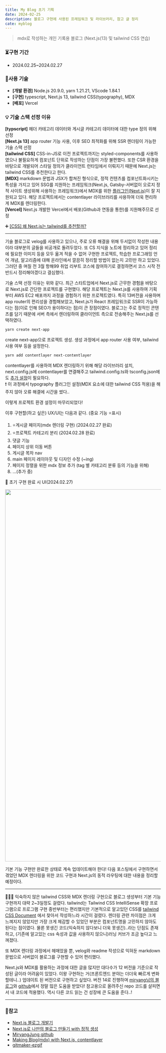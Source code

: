 ```yaml
---
title: My Blog 초기 기획
date: 2024-02-25
description: 블로그 구현에 사용된 프레임워크 및 라이브러리, 참고 글 정리
cate: myblog
---
```


> mdx로 작성하는 개인 기록용 블로그 (Next.js(13) 및 tailwind CSS 연습)

### ⏳구현 기간

- 2024.02.25~2024.02.27

### 🔗사용 기술

- **[개발 환경]** Node.js 20.9.0, yarn 1.21.21, VScode 1.84.1
- **[구현]** typescript, Next.js 13, tailwind CSS(typography), MDX
- **[배포]** Vercel

### 💡 기술 스택 선정 이유

**[typscript]** 헤더 카테고리 데이터와 게시글 카테고리 데이터에 대한 type 정의 위해 선정<br/>
**[Next.js 13]** app router 기능 사용, 이후 SEO 최적화를 위해 SSR 렌더링이 가능한 기술 스택 선정<br/>
**[tailwind CSS]** CSS-in-JS로 이전 프로젝트까지는 styled-components를 사용하였으나 불필요하게
컴포넌트 단위로 작성하는 단점이 가장 불편했다. 또한 CSR 환경을 바탕으로 개발되어 스타일 정의가 클라이언트 런타임에서
이뤄지기 때문에 Next.js는 tailwind CSS를 추천한다고 한다.<br/>
**[MDX]** markdown 문법과 JSX가 합쳐진 형식으로, 정적 컨텐츠를 컴포넌트화시키는 특성을 가지고 있어 SSG를 지원하는
프레임워크(Next.js, Gatsby-서버없이 오로지 정적 사이트 생성위해 사용하는 프레임워크)에서
MDX를 위한 [플러그인(Next.js)](https://nextjs.org/docs/pages/building-your-application/configuring/mdx)이
잘 지원되고 있다. 해당 프로젝트에서는 contentlayer 라이브러리를 사용하여 더욱 편리하게 MDX를 렌더링한다.<br/>
**[Vercel]** Next.js 개발한 Vercel에서 배포(Github과 연동을 통한)를 지원해주므로 선정<br/>

➕ [[CSS] 왜 Next.js는 tailwind를 추천할까?](https://velog.io/@shinhw371/CSS-why-Nextjs-recommand-Tailwind)<br/>

<hr />

기술 블로그로 velog를 사용하고 있으나, 주로 오류 해결을 위해 두서없이 작성한 내용이라 대부분의 글들을 비공개로 돌려두었다.
또 CS 지식을 노트에 정리하고 있어 정리에 필요한 이미지 등을 모두 옮겨 적을 수 없어
구현한 프로젝트, 학습한 프로그래밍 언어 개념, 알고리즘에 대해 온라인에서 깔끔히 정리할 방법이 없는지 고민만 하고 있었다.
그러던 중 며칠 전 3월 항해99 취업 리부트 코스에 참여하기로 결정하면서 코스 시작 전 반드시 정리해야겠다고 결심했다.

기술 스택 선정 이유는 위와 같다. 최근 스타트업에서 Next.js로 근무한 경험을 바탕으로 Next.js로 간단한 프로젝트를 구현했다. 해당 프로젝트는 Next.js를
사용하여 기획부터 AWS EC2 배포까지 과정을 경험하기 위한 프로젝트였다. 특히 13버전을 사용하며 app router의 편리성을 경험해보았고,
Next.js가 React 프레임워크로 SSR이 가능하다는 점(이로 인해 SEO가 용이하다는 점)이 큰 장점이였다. 블로그는 주로 정적인
콘텐츠를 담기 때문에 서버 측에서 렌더링하여 클라이언트 측으로 전송해주는 Next.js를 선택하였다.

```bash
yarn create next-app
```

create next-app으로 프로젝트 생성. 생성 과정에서 app router 사용 여부, tailwind 사용 여부 등을 설정한다.

```bash
yarn add contentlayer next-contentlayer
```

contentlayer를 사용하여 MDX 렌더링하기 위해 해당 라이브러리 설치, next.config.js에 contentlayer를 연결해주고
tailwind.config.ts와 tsconfig.json에도 [추가 설정](https://blog.openreplay.com/build-a-mdx-powered-blog-with-contentlayer-and-next/)이 필요하다.<br/>
❗ 이 과정에서 typography 플러그인 설정(MDX 요소에 대한 tailwind CSS 적용)을 해주지 않아 오류 해결에 시간을 썼다..

이렇게 프로젝트 환경 설정이 마무리되었다!

이후 구현할(하고 싶은) UX/UI는 다음과 같다. (중요 기능 ⭐표시)

1. ⭐게시글 페이지(mdx 렌더링 구현) (2024.02.27 완료)
2. ⭐프로젝트 카테고리 분리 (2024.02.28 완료)
3. 댓글 기능
4. 페이지 상위 이동 버튼
5. 게시글 목차 nav
6. main 페이지 레이아웃 및 디자인 수정 (~ing)
7. 페이지 정렬을 위한 mdx 정보 추가 (tag 별 카테고리 분류 등의 기능을 위해)
8. ...(추가 중)

🔽 초기 구현 완료 시 UI(2024.02.27)

<img src="/projects/myblog/ver1.gif" alt="" width="1200px" />

기본 기능 구현만 완료한 상태로 계속 업데이트해야 한다! 다음 포스팅에서 구현하면서 겪었던 MDX 렌더링을 위한 코드 구현과 Next.js의 동적 라우팅에 대한 내용을 정리할 예정이다.

<hr />

👩‍💻💬 익숙하지 않은 tailwind CSS와 MDX 렌더링 구현으로 블로그 생성부터 기본 기능 구현까지 대략 2~3일정도 걸렸다.
tailwind는 Tailwind CSS IntelliSense 확장 프로그램으로 프로그램 구현 중반부터는 편리했지만 기본적으로 알고있던 CSS를 [tailwind CSS Document](https://tailwindcss.com/docs/installation)
에서 찾아서 작성하느라 시간이 걸렸다. 렌더링 관련 차이점은 크게 느껴지지 않았지만 가장 크게 체감할 수 있었던 부분은
컴포넌트명을 고민하지 않아도 된다는 점이였다. 물론 못생긴 코드(익숙하지 않다보니 더욱 못생긴)..라는 단점도 존재하고,
(기존에 알고있는 css 속성과 값을 사용하지 않으니)러닝 커브가 조금 높다고 느껴졌다.

또 MDX 렌더링 과정에서 헤매었을 뿐, velog와 readme 작성으로 익혀둔 markdown 문법으로 서버없이 블로그를
구현할 수 있어 편리했다.

Next.js와 MDX를 활용하는 과정에 대한 글을 많지만 대다수가 12 버전을 기준으로 작성된 글이라 어려움이 있었다.
이왕 구현하는 거(프론트엔드 분야는 더더욱 빠르게 변화할테니..) 업데이트 된 버전으로 구현하고 싶었다.
버전 14로 진행하며 [miryang님의 블로그](https://miryang.dev/blog/build-blog-with-nextjs)와
[github](https://github.com/MiryangJung/miryang.dev/blob/main/app/blog/%5Bslug%5D/components/mdx.tsx)에서
정말 많은 도움을 받았다! 참고용으로 올려주신 repo 코드를 살피면서 내 코드에 적용했다. 역시 다른 코드 읽는 건 성장에 큰 도움을 준다..!

<hr />

### 📌참고

- [Next.js 블로그 개발기](https://velog.io/@yooji0415/Next.js-%EB%B8%94%EB%A1%9C%EA%B7%B8-%EA%B0%9C%EB%B0%9C%EA%B8%B0)
- [Next.js로 나만의 블로그 만들기 with 정적 생성](https://miryang.dev/blog/build-blog-with-nextjs)
- [MiryangJung github](https://github.com/MiryangJung/miryang.dev/blob/main/app/blog/%5Bslug%5D/components/mdx.tsx)
- [Making Blog(mdx) with Next.js, contentlayer](https://blog.openreplay.com/build-a-mdx-powered-blog-with-contentlayer-and-next/)
- [gitmaker-ezgif](https://ezgif.com/)
